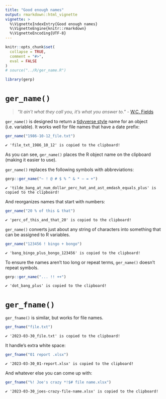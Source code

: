 ```yaml
---
title: "Good enough names"
output: rmarkdown::html_vignette
vignette: >
  %\VignetteIndexEntry{Good enough names}
  %\VignetteEngine{knitr::rmarkdown}
  %\VignetteEncoding{UTF-8}
---
```


```r
knitr::opts_chunk$set(
  collapse = TRUE,
  comment = "#>",
  eval = FALSE
)
# source("../R/ger_name.R")
```

```r
library(gerp)
```

# `ger_name()`

> "*It ain't what they call you, it's what you answer to.*" - [W.C. Fields](https://www.goodreads.com/quotes/130631-it-ain-t-what-they-call-you-it-s-what-you-answer) 

`ger_name()` is designed to return a [tidyverse style](https://style.tidyverse.org/syntax.html#object-names) name for an object (i.e. variable). It works well for file names that have a date prefix: 

```r
ger_name("1986-10-12_file.txt")
```

```
✔ 'file_txt_1986_10_12' is copied to the clipboard!
```

As you can see, `ger_name()` places the R object name on the clipboard (making it easier to use). 

`ger_name()` replaces the following symbols with abbreviations:

```r
gerp::ger_name("~ ! @ # $ % ^ & * — = +")
```

```
✔ 'tilde_bang_at_num_dollar_perc_hat_and_ast_emdash_equals_plus' is copied to the clipboard!
```

And reorganizes names that start with numbers:

```r
ger_name("20 % of this & that")
```

```
✔ 'perc_of_this_and_that_20' is copied to the clipboard!
```

`ger_name()` converts just about any string of characters into something that can be assigned to R variables.

```r
ger_name("123456 ! bingo + bongo")
```

```
✔ 'bang_bingo_plus_bongo_123456' is copied to the clipboard!
```

To ensure the names aren't too long or repeat terms, `ger_name()` doesn't repeat symbols. 

```r
gerp::ger_name("... !! ++")
```

```
✔ 'dot_bang_plus' is copied to the clipboard!
```

# `ger_fname()`

`ger_fname()` is similar, but works for file names. 

```r
ger_fname("file.txt")
```

```
✔ '2023-03-30_file.txt' is copied to the clipboard!
```

It handle's extra white space:

```r
ger_fname("01 report .xlsx")
```

```
✔ '2023-03-30_01-report.xlsx' is copied to the clipboard!
```

And whatever else you can come up with: 

```r
ger_fname("%! Joe's crazy *!$# file name.xlsx")
```

```
✔ '2023-03-30_joes-crazy-file-name.xlsx' is copied to the clipboard!
```
